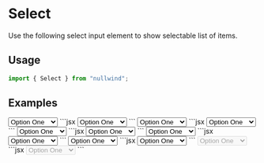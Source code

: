 
<Meta
  title="Select"
  description="Use the following select input element to show selectable list of items."
/>

# Select

Use the following select input element to show selectable list of items.

## Usage

```jsx
import { Select } from "nullwind";
```

## Examples

<Playground title="Default">
  <Playground.Preview>
    <Select>
      <option value="0">Option One</option>
      <option value="1">Option Two</option>
      <option value="2">Option Three</option>
    </Select>
  </Playground.Preview>
  <Playground.Code>
    ```jsx
    <Select>
      <option value="0">Option One</option>
      <option value="1">Option Two</option>
      <option value="2">Option Three</option>
    </Select>
    ```
  </Playground.Code>
</Playground>

<Playground title="With label">
  <Playground.Preview>
    <Select label="Some label here" required>
      <option value="0">Option One</option>
      <option value="1">Option Two</option>
      <option value="2">Option Three</option>
    </Select>
  </Playground.Preview>
  <Playground.Code>
    ```jsx
    <Select label="Some label here" required>
      <option value="0">Option One</option>
      <option value="1">Option Two</option>
      <option value="2">Option Three</option>
    </Select>
    ```
  </Playground.Code>
</Playground>

<Playground title="With corner">
  <Playground.Preview>
    <Select label="Some label here" corner="This is a corner">
      <option value="0">Option One</option>
      <option value="1">Option Two</option>
      <option value="2">Option Three</option>
    </Select>
  </Playground.Preview>
  <Playground.Code>
    ```jsx
    <Select label="Some label here">
      <option value="0">Option One</option>
      <option value="1">Option Two</option>
      <option value="2">Option Three</option>
    </Select>
    ```
  </Playground.Code>
</Playground>

<Playground title="With helper">
  <Playground.Preview>
    <Select label="Some label here" helper="This is a helper">
      <option value="0">Option One</option>
      <option value="1">Option Two</option>
      <option value="2">Option Three</option>
    </Select>
  </Playground.Preview>
  <Playground.Code>
    ```jsx
    <Select label="Some label here" helper="This is a helper">
      <option value="0">Option One</option>
      <option value="1">Option Two</option>
      <option value="2">Option Three</option>
    </Select>
    ```
  </Playground.Code>
</Playground>

<Playground title="With validation error">
  <Playground.Preview>
    <Select label="Some label here" error="This a error message">
      <option value="0">Option One</option>
      <option value="1">Option Two</option>
      <option value="2">Option Three</option>
    </Select>
  </Playground.Preview>
  <Playground.Code>
    ```jsx
    <Select label="Some label here" error="This a error message">
      <option value="0">Option One</option>
      <option value="1">Option Two</option>
      <option value="2">Option Three</option>
    </Select>
    ```
  </Playground.Code>
</Playground>

<Playground title="Disabled">
  <Playground.Preview>
    <Select label="Some label here" disabled>
      <option value="0">Option One</option>
      <option value="1">Option Two</option>
      <option value="2">Option Three</option>
    </Select>
  </Playground.Preview>
  <Playground.Code>
    ```jsx
    <Select label="Some label here" disabled>
      <option value="0">Option One</option>
      <option value="1">Option Two</option>
      <option value="2">Option Three</option>
    </Select>
    ```
  </Playground.Code>
</Playground>

